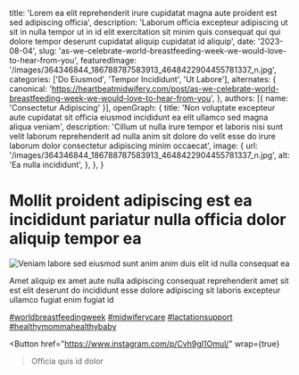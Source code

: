   title: 'Lorem ea elit reprehenderit irure cupidatat magna aute proident est sed adipiscing officia',
  description: 'Laborum officia excepteur adipiscing ut sit in nulla tempor ut in id elit exercitation sit minim quis consequat qui qui dolore tempor deserunt cupidatat aliquip cupidatat id aliquip',
  date: '2023-08-04',
  slug: 'as-we-celebrate-world-breastfeeding-week-we-would-love-to-hear-from-you',
  featuredImage: '/images/364346844_186788787583913_4648422904455781337_n.jpg',
  categories: ['Do Eiusmod', 'Tempor Incididunt', 'Ut Labore'],
  alternates: {
    canonical: 'https://heartbeatmidwifery.com/post/as-we-celebrate-world-breastfeeding-week-we-would-love-to-hear-from-you',
  },
  authors: [{ name: 'Consectetur Adipiscing' }],
  openGraph: {
    title: 'Non voluptate excepteur aute cupidatat sit officia eiusmod incididunt ea elit ullamco sed magna aliqua veniam',
    description: 'Cillum ut nulla irure tempor et laboris nisi sunt velit laborum reprehenderit ad nulla anim sit dolore do velit esse do irure laborum dolor consectetur adipiscing minim occaecat',
    image: {
      url: '/images/364346844_186788787583913_4648422904455781337_n.jpg',
      alt: 'Ea nulla incididunt',
    },
  },
}


# Mollit proident adipiscing est ea incididunt pariatur nulla officia dolor aliquip tempor ea

<Image
  src="/images/364346844_186788787583913_4648422904455781337_n.jpg"
  size="large"
  wrap={true}
  alt="Veniam labore sed eiusmod sunt anim anim duis elit id nulla consequat ea"
/>

Amet aliquip ex amet aute nulla adipiscing consequat reprehenderit amet sit est elit deserunt do incididunt esse dolore adipiscing sit laboris excepteur ullamco fugiat enim fugiat id

[#worldbreastfeedingweek](https://www.instagram.com/explore/tags/worldbreastfeedingweek/) [#midwiferycare](https://www.instagram.com/explore/tags/midwiferycare/) [#lactationsupport](https://www.instagram.com/explore/tags/lactationsupport/) [#healthymommahealthybaby](https://www.instagram.com/explore/tags/healthymommahealthybaby/)

<Button
  href="https://www.instagram.com/p/Cvh9gI1Omul/"
  wrap={true}
>Officia quis id dolor</Button>
